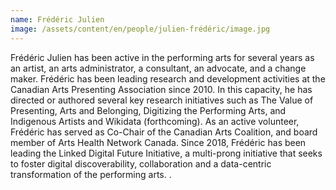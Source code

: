 ```yaml
---
name: Frédéric Julien
image: /assets/content/en/people/julien-frédéric/image.jpg
---
```

Frédéric Julien has been active in the performing arts for several years as an artist, an arts administrator, a consultant, an advocate, and a change maker. Frédéric has been leading research and development activities at the Canadian Arts Presenting Association since 2010. In this capacity, he has directed or authored several key research initiatives such as The Value of Presenting, Arts and Belonging, Digitizing the Performing Arts, and Indigenous Artists and Wikidata (forthcoming). As an active volunteer, Frédéric has served as Co-Chair of the Canadian Arts Coalition, and board member of Arts Health Network Canada. Since 2018, Frédéric has been leading the Linked Digital Future Initiative, a multi-prong initiative that seeks to foster digital discoverability, collaboration and a data-centric transformation of the performing arts.
.
